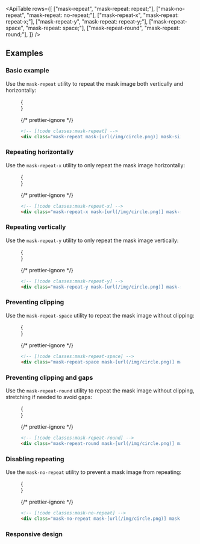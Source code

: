 

<ApiTable
  rows={[
    ["mask-repeat", "mask-repeat: repeat;"],
    ["mask-no-repeat", "mask-repeat: no-repeat;"],
    ["mask-repeat-x", "mask-repeat: repeat-x;"],
    ["mask-repeat-y", "mask-repeat: repeat-y;"],
    ["mask-repeat-space", "mask-repeat: space;"],
    ["mask-repeat-round", "mask-repeat: round;"],
  ]}
/>

## Examples

### Basic example

Use the `mask-repeat` utility to repeat the mask image both vertically and horizontally:

<Figure>

<Example>
  {
    <div className="flex flex-col py-8">
      <Stripes className="h-40 w-full rounded-lg" border>
        <div className="h-full rounded-lg bg-[url(https://images.unsplash.com/photo-1554629947-334ff61d85dc?ixid=MnwxMjA3fDB8MHxwaG90by1wYWdlfHx8fGVufDB8fHx8&ixlib=rb-1.2.1&auto=format&fit=crop&w=1000&h=1000&q=80)] mask-radial-from-100% mask-radial-closest-side bg-cover bg-center mask-size-[50px_50px] mask-center mask-repeat"></div>
      </Stripes>
    </div>
  }
</Example>

{/* prettier-ignore */}
```html
<!-- [!code classes:mask-repeat] -->
<div class="mask-repeat mask-[url(/img/circle.png)] mask-size-[50px_50px] bg-[url(/img/mountains.jpg)] ..."></div>
```

</Figure>

### Repeating horizontally

Use the `mask-repeat-x` utility to only repeat the mask image horizontally:

<Figure>

<Example>
  {
    <div className="flex flex-col py-8">
      <Stripes className="h-40 w-full rounded-lg" border>
        <div className="h-full rounded-lg bg-[url(https://images.unsplash.com/photo-1554629947-334ff61d85dc?ixid=MnwxMjA3fDB8MHxwaG90by1wYWdlfHx8fGVufDB8fHx8&ixlib=rb-1.2.1&auto=format&fit=crop&w=1000&h=1000&q=80)] mask-radial-from-100% mask-radial-closest-side bg-cover bg-center mask-size-[50px_50px] mask-center mask-repeat-x"></div>
      </Stripes>
    </div>
  }
</Example>

{/* prettier-ignore */}
```html
<!-- [!code classes:mask-repeat-x] -->
<div class="mask-repeat-x mask-[url(/img/circle.png)] mask-size-[50px_50px] bg-[url(/img/mountains.jpg)]..."></div>
```

</Figure>

### Repeating vertically

Use the `mask-repeat-y` utility to only repeat the mask image vertically:

<Figure>

<Example>
  {
    <div className="flex flex-col py-8">
      <Stripes className="h-40 w-full rounded-lg" border>
        <div className="h-full rounded-lg bg-[url(https://images.unsplash.com/photo-1554629947-334ff61d85dc?ixid=MnwxMjA3fDB8MHxwaG90by1wYWdlfHx8fGVufDB8fHx8&ixlib=rb-1.2.1&auto=format&fit=crop&w=1000&h=1000&q=80)] mask-radial-from-100% mask-radial-closest-side bg-cover bg-center mask-size-[50px_50px] mask-center mask-repeat-y"></div>
      </Stripes>
    </div>
  }
</Example>

{/* prettier-ignore */}
```html
<!-- [!code classes:mask-repeat-y] -->
<div class="mask-repeat-y mask-[url(/img/circle.png)] mask-size-[50px_50px] bg-[url(/img/mountains.jpg)]..."></div>
```

</Figure>

### Preventing clipping

Use the `mask-repeat-space` utility to repeat the mask image without clipping:

<Figure>

<Example resizable>
  {
    <div className="flex flex-col py-8">
      <Stripes className="h-40 w-full rounded-lg" border>
        <div className="h-full rounded-lg bg-[url(https://images.unsplash.com/photo-1554629947-334ff61d85dc?ixid=MnwxMjA3fDB8MHxwaG90by1wYWdlfHx8fGVufDB8fHx8&ixlib=rb-1.2.1&auto=format&fit=crop&w=1000&h=1000&q=80)] mask-radial-from-100% mask-radial-closest-side bg-cover bg-center mask-size-[50px_50px] mask-repeat-space"></div>
      </Stripes>
    </div>
  }
</Example>

{/* prettier-ignore */}
```html
<!-- [!code classes:mask-repeat-space] -->
<div class="mask-repeat-space mask-[url(/img/circle.png)] mask-size-[50px_50px] bg-[url(/img/mountains.jpg)] ..."></div>
```

</Figure>

### Preventing clipping and gaps

Use the `mask-repeat-round` utility to repeat the mask image without clipping, stretching if needed to avoid gaps:

<Figure>

<Example resizable>
  {
    <div className="flex flex-col py-8">
      <Stripes className="h-40 w-full rounded-lg" border>
        <div className="h-full rounded-lg bg-[url(https://images.unsplash.com/photo-1554629947-334ff61d85dc?ixid=MnwxMjA3fDB8MHxwaG90by1wYWdlfHx8fGVufDB8fHx8&ixlib=rb-1.2.1&auto=format&fit=crop&w=1000&h=1000&q=80)] mask-radial-from-100% mask-radial-closest-side bg-cover bg-center mask-size-[50px_50px] mask-repeat-round"></div>
      </Stripes>
    </div>
  }
</Example>

{/* prettier-ignore */}
```html
<!-- [!code classes:mask-repeat-round] -->
<div class="mask-repeat-round mask-[url(/img/circle.png)] mask-size-[50px_50px] bg-[url(/img/mountains.jpg)] ..."></div>
```

</Figure>

### Disabling repeating

Use the `mask-no-repeat` utility to prevent a mask image from repeating:

<Figure>

<Example>
  {
    <div className="flex flex-col py-8">
      <Stripes className="h-40 w-full rounded-lg" border>
        <div className="h-full rounded-lg bg-[url(https://images.unsplash.com/photo-1554629947-334ff61d85dc?ixid=MnwxMjA3fDB8MHxwaG90by1wYWdlfHx8fGVufDB8fHx8&ixlib=rb-1.2.1&auto=format&fit=crop&w=1000&h=1000&q=80)] mask-radial-from-100% mask-radial-closest-side bg-cover bg-center mask-size-[50px_50px] mask-center mask-no-repeat"></div>
      </Stripes>
    </div>
  }
</Example>

{/* prettier-ignore */}
```html
<!-- [!code classes:mask-no-repeat] -->
<div class="mask-no-repeat mask-[url(/img/circle.png)] mask-size-[50px_50px] bg-[url(/img/mountains.jpg)] ..."></div>
```

</Figure>

### Responsive design

<ResponsiveDesign property="mask-repeat" defaultClass="mask-repeat" featuredClass="mask-repeat-x" />
